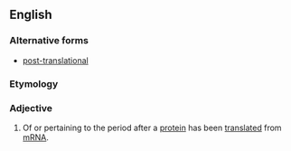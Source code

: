 ==English==
===Alternative forms===
*[[post-translational]]

===Etymology===

{{prefix|post|translational}}

===Adjective===
{{en-adj|-}}

#{{genetics|biochemistry}} Of or pertaining to the period after a [[protein]] has been [[translate]]d from [[mRNA]].